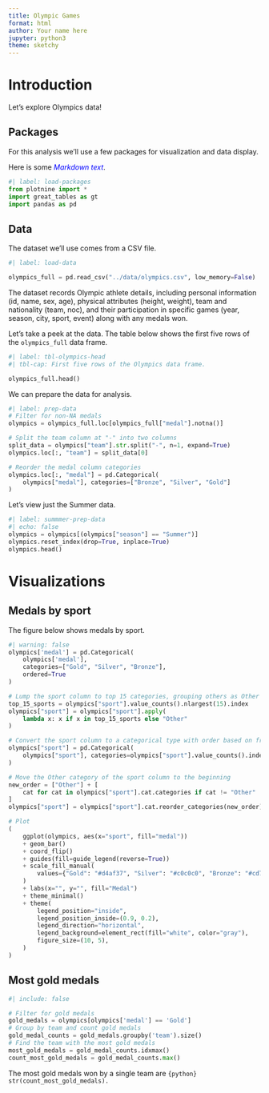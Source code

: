 ```yaml
---
title: Olympic Games
format: html
author: Your name here
jupyter: python3
theme: sketchy
---
```


# Introduction

Let's explore Olympics data!

## Packages

For this analysis we'll use a few packages for visualization and data display.

Here is some [*Markdown text*]{style="color:blue;"}.

```python
#| label: load-packages
from plotnine import *
import great_tables as gt
import pandas as pd
```

## Data

The dataset we'll use comes from a CSV file.

```python
#| label: load-data

olympics_full = pd.read_csv("../data/olympics.csv", low_memory=False)
```

The dataset records Olympic athlete details, including personal information (id, name, sex, age), physical attributes (height, weight), team and nationality (team, noc), and their participation in specific games (year, season, city, sport, event) along with any medals won.

Let's take a peek at the data. The table below shows the first five rows of the `olympics_full` data frame.

```python
#| label: tbl-olympics-head
#| tbl-cap: First five rows of the Olympics data frame.

olympics_full.head()
```

We can prepare the data for analysis.

```python
#| label: prep-data
# Filter for non-NA medals
olympics = olympics_full.loc[olympics_full["medal"].notna()]

# Split the team column at "-" into two columns
split_data = olympics["team"].str.split("-", n=1, expand=True)
olympics.loc[:, "team"] = split_data[0]

# Reorder the medal column categories
olympics.loc[:, "medal"] = pd.Categorical(
    olympics["medal"], categories=["Bronze", "Silver", "Gold"]
)
```

Let's view just the Summer data.

```python
#| label: summmer-prep-data
#| echo: false
olympics = olympics[(olympics["season"] == "Summer")]
olympics.reset_index(drop=True, inplace=True)
olympics.head()
```

# Visualizations

::: {.panel-tabset}

## Medals by sport

The figure below shows medals by sport.

```python
#| warning: false
olympics['medal'] = pd.Categorical(
    olympics['medal'], 
    categories=["Gold", "Silver", "Bronze"], 
    ordered=True
)

# Lump the sport column to top 15 categories, grouping others as Other
top_15_sports = olympics["sport"].value_counts().nlargest(15).index
olympics["sport"] = olympics["sport"].apply(
    lambda x: x if x in top_15_sports else "Other"
)

# Convert the sport column to a categorical type with order based on frequency, and reverse the order
olympics["sport"] = pd.Categorical(
    olympics["sport"], categories=olympics["sport"].value_counts().index[::-1]
)

# Move the Other category of the sport column to the beginning
new_order = ["Other"] + [
    cat for cat in olympics["sport"].cat.categories if cat != "Other"
]
olympics["sport"] = olympics["sport"].cat.reorder_categories(new_order)

# Plot
(
    ggplot(olympics, aes(x="sport", fill="medal"))
    + geom_bar()
    + coord_flip()
    + guides(fill=guide_legend(reverse=True))
    + scale_fill_manual(
        values={"Gold": "#d4af37", "Silver": "#c0c0c0", "Bronze": "#cd7f32"}
    )
    + labs(x="", y="", fill="Medal")
    + theme_minimal()
    + theme(
        legend_position="inside",
        legend_position_inside=(0.9, 0.2),
        legend_direction="horizontal",
        legend_background=element_rect(fill="white", color="gray"),
        figure_size=(10, 5),
    )
)
```

## Most gold medals

```python
#| include: false

# Filter for gold medals
gold_medals = olympics[olympics['medal'] == 'Gold']
# Group by team and count gold medals
gold_medal_counts = gold_medals.groupby('team').size()
# Find the team with the most gold medals
most_gold_medals = gold_medal_counts.idxmax()
count_most_gold_medals = gold_medal_counts.max()
```

The most gold medals won by a single team are `{python} str(count_most_gold_medals).`

:::
